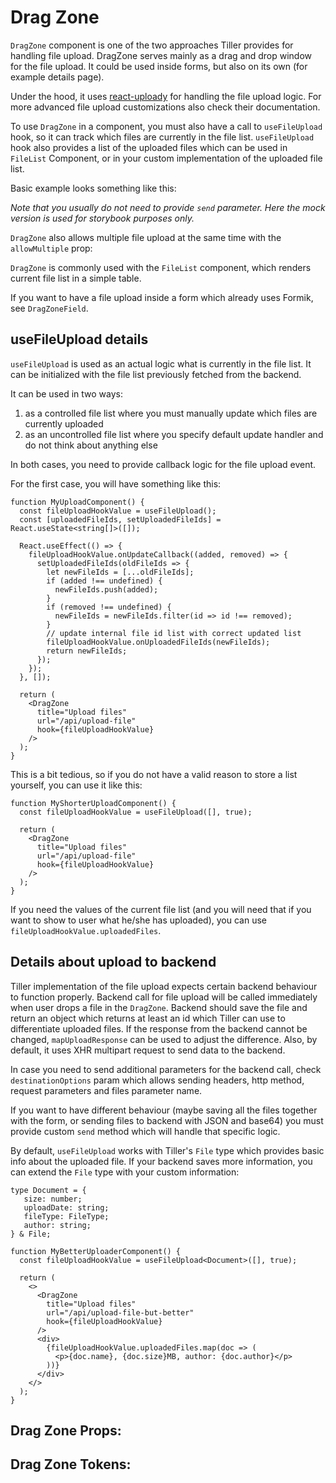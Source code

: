 

# Drag Zone

`DragZone` component is one of the two approaches Tiller provides for handling file upload. DragZone serves mainly as a
drag and drop window for the file upload. It could be used inside forms, but also on its own (for example details
page).

Under the hood, it uses [react-uploady](https://github.com/rpldy/react-uploady) for handling the file upload
logic. For more advanced file upload customizations also check their documentation.

To use `DragZone` in a component, you must also have a call to `useFileUpload` hook, so it can track which files are
currently in the file list. `useFileUpload` hook also provides a list of the uploaded files which can be used in
`FileList` Component, or in your custom implementation of the uploaded file list.

Basic example looks something like this:

<Canvas>
    <Story id="component-library-upload-dragzone--simple"/>
</Canvas>

*Note that you usually do not need to provide `send` parameter. Here the mock version is used for storybook
    purposes only.*

`DragZone` also allows multiple file upload at the same time with the `allowMultiple` prop:

<Canvas>
    <Story id="component-library-upload-dragzone--with-multiple-files"/>
</Canvas>

`DragZone` is commonly used with the `FileList` component, which renders current file list in a simple table.

<Canvas>
    <Story id="component-library-upload-dragzone--and-file-list"/>
</Canvas>

If you want to have a file upload inside a form which already uses Formik, see `DragZoneField`.

## useFileUpload details

`useFileUpload` is used as an actual logic what is currently in the file list. It can be initialized with the file
list previously fetched from the backend.

It can be used in two ways:
1. as a controlled file list where you must manually update which files are currently uploaded
2. as an uncontrolled file list where you specify default update handler and do not think about anything else

In both cases, you need to provide callback logic for the file upload event.

For the first case, you will have something like this:

```tsx
function MyUploadComponent() {
  const fileUploadHookValue = useFileUpload();
  const [uploadedFileIds, setUploadedFileIds] = React.useState<string[]>([]);

  React.useEffect(() => {
    fileUploadHookValue.onUpdateCallback((added, removed) => {
      setUploadedFileIds(oldFileIds => {
        let newFileIds = [...oldFileIds];
        if (added !== undefined) {
          newFileIds.push(added);
        }
        if (removed !== undefined) {
          newFileIds = newFileIds.filter(id => id !== removed);
        }
        // update internal file id list with correct updated list
        fileUploadHookValue.onUploadedFileIds(newFileIds);
        return newFileIds;
      });
    });
  }, []);

  return (
    <DragZone
      title="Upload files"
      url="/api/upload-file"
      hook={fileUploadHookValue}
    />
  );
}
```

This is a bit tedious, so if you do not have a valid reason to store a list yourself, you can use it like this:

```tsx
function MyShorterUploadComponent() {
  const fileUploadHookValue = useFileUpload([], true);

  return (
    <DragZone
      title="Upload files"
      url="/api/upload-file"
      hook={fileUploadHookValue}
    />
  );
}
```

If you need the values of the current file list (and you will need that if you want to show to user what he/she has
uploaded), you can use `fileUploadHookValue.uploadedFiles`.

## Details about upload to backend

Tiller implementation of the file upload expects certain backend behaviour to function properly.
Backend call for file upload will be called immediately when user drops a file in the `DragZone`.
Backend should save the file and return an object which returns at least an id which Tiller can use to differentiate
uploaded files. If the response from the backend cannot be changed, `mapUploadResponse` can be used to adjust the
difference. Also, by default, it uses XHR multipart request to send data to the backend.

In case you need to send additional parameters for the backend call, check `destinationOptions` param which allows
sending headers, http method, request parameters and files parameter name.

If you want to have different behaviour (maybe saving all the files together with the form, or sending files to
backend with JSON and base64) you must provide custom `send` method which will handle that specific logic.

By default, `useFileUpload` works with Tiller's `File` type which provides basic info about the uploaded file.
If your backend saves more information, you can extend the `File` type with your custom information:

```tsx
type Document = {
   size: number;
   uploadDate: string;
   fileType: FileType;
   author: string;
} & File;

function MyBetterUploaderComponent() {
  const fileUploadHookValue = useFileUpload<Document>([], true);

  return (
    <>
      <DragZone
        title="Upload files"
        url="/api/upload-file-but-better"
        hook={fileUploadHookValue}
      />
      <div>
        {fileUploadHookValue.uploadedFiles.map(doc => (
          <p>{doc.name}, {doc.size}MB, author: {doc.author}</p>
        ))}
      </div>
    </>
  );
}
```

## Drag Zone Props:

<ArgsTable of={DragZone} />

## Drag Zone Tokens:
<ThemeTokens component="DragZone"/>
